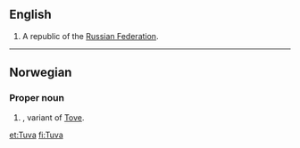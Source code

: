 {{wikipedia}}
==English==
{{infl|en|proper noun}}
# A republic of the [[Russian Federation]].

----

==Norwegian==

===Proper noun===
{{infl|no|proper noun}}

# {{given name|female|lang=no}}, variant of [[Tove]].

[[et:Tuva]]
[[fi:Tuva]]
